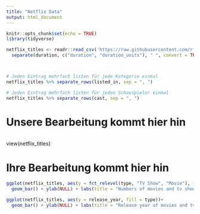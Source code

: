 ```yaml
---
title: "Netflix Data"
output: html_document
---
```


```r
knitr::opts_chunk$set(echo = TRUE)
library(tidyverse)

netflix_titles <- readr::read_csv('https://raw.githubusercontent.com/rfordatascience/tidytuesday/master/data/2021/2021-04-20/netflix_titles.csv')  %>% 
  separate(duration, c("duration", "duration_units"), " ", convert = TRUE)



# Jeden Eintrag mehrfach listen für jede Kategorie einmal
netflix_titles %>% separate_rows(listed_in, sep = ", ")

# Jeden Eintrag mehrfach listen für jeden Schauspieler einmal
netflix_titles %>% separate_rows(cast, sep = ", ")


```






# Unsere Bearbeitung kommt hier hin

```r
```

view(netflix_titles)

# Ihre Bearbeitung kommt hier hin

```r
ggplot(netflix_titles, aes(y = fct_relevel(type, "TV Show", "Movie"), fill = type))+
  geom_bar() + ylab(NULL) + labs(title = "Numbers of movies and tv shows on Netflix", x = NULL) 
```

```r
ggplot(netflix_titles, aes(y = release_year, fill = type))+
  geom_bar() + ylab(NULL) + labs(title = "Release year of movies and tv shows on Netflix", x = NULL)
```
